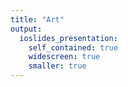 ```yaml
---
title: "Art"
output: 
  ioslides_presentation:
    self_contained: true
    widescreen: true
    smaller: true
---
```


## {data-background="../_img/IMG_0007.jpg" data-background-size="contain"}

## {data-background="../_img/IMG_1308.png" data-background-size="contain"}

## {data-background="../_img/IMG_0939.JPG" data-background-size="contain"}

## {data-background="../_img/IMG_1328.JPG" data-background-size="contain"}

## {data-background="../_img/IMG_1202.png" data-background-size="contain"}

## {data-background="../_img/IMG_1182.JPG" data-background-size="contain"}

## {data-background="../_img/IMG_1185.JPG" data-background-size="contain"}

## {data-background="../_img/IMG_1210.JPG" data-background-size="contain"}

## {data-background="../_img/IMG_1310.JPG" data-background-size="contain"}

## {data-background="../_img/IMG_1201.JPG" data-background-size="contain"}

## {data-background="../_img/IMG_1335.png" data-background-size="contain"}